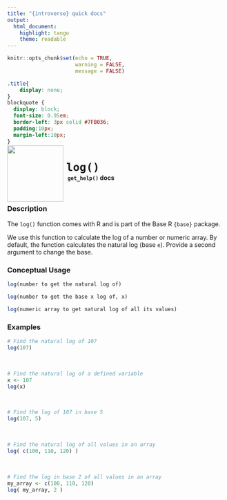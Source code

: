 ```yaml
---
title: "{introverse} quick docs"
output: 
  html_document:
    highlight: tango
    theme: readable
---
```



```r
knitr::opts_chunk$set(echo = TRUE, 
                      warning = FALSE, 
                      message = FALSE)
```

```css
.title{
    display: none;
}
blockquote {
  display: block;
  font-size: 0.95em;
  border-left: 3px solid #7FB036;
  padding:10px;
  margin-left:10px;
}
```

<div>
<br>
 <img src = "logo.png" style = "float:left;height:130px;margin-top:-30px;">
 <span style = "font-weight:bold;font-size:30px;"> 
  &nbsp;<code>log()</code>
 </span>
 <br>
 <b>&nbsp;&nbsp;&nbsp;<code>get_help()</code> docs</b>
</div>
<br>

### Description

The `log()` function comes with R and is part of the Base R `{base}` package.
  
We use this function to calculate the log of a number or numeric array. By default, the function calculates the natural log (base `e`). Provide a second argument to change the base.




### Conceptual Usage 

```r
log(number to get the natural log of)

log(number to get the base x log of, x)

log(numeric array to get natural log of all its values)
```

### Examples


```r
# Find the natural log of 107
log(107)
```

<br>  <!-- Do not delete the <br>, and make sure to keep the previous and following lines blank. -->

```r
# Find the natural log of a defined variable
x <- 107
log(x)
```

<br>  <!-- Do not delete the <br>, and make sure to keep the previous and following lines blank. -->


```r
# Find the log of 107 in base 5
log(107, 5)
```

<br>  <!-- Do not delete the <br>, and make sure to keep the previous and following lines blank. -->


```r
# Find the natural log of all values in an array
log( c(100, 110, 120) )
```

<br>  <!-- Do not delete the <br>, and make sure to keep the previous and following lines blank. -->


```r
# Find the log in base 2 of all values in an array
my_array <- c(100, 110, 120)
log( my_array, 2 )
```
